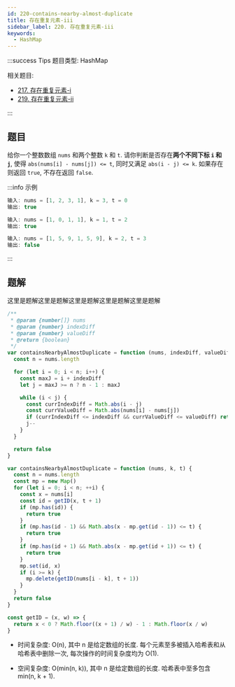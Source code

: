 ```yaml
---
id: 220-contains-nearby-almost-duplicate
title: 存在重复元素-iii
sidebar_label: 220. 存在重复元素-iii
keywords:
  - HashMap
---
```


:::success Tips
题目类型: HashMap

相关题目:

- [217. 存在重复元素-i](/leetcode/easy/217-contains-duplicate)
- [219. 存在重复元素-ii](/leetcode/easy/219-contains-nearby-duplicate)

:::

## 题目

给你一个整数数组 `nums` 和两个整数 `k` 和 `t`. 请你判断是否存在**两个不同下标 `i` 和 `j`**, 使得 `abs(nums[i] - nums[j]) <= t`, 同时又满足 `abs(i - j) <= k`. 如果存在则返回 `true`, 不存在返回 `false`.

:::info 示例

```ts
输入: nums = [1, 2, 3, 1], k = 3, t = 0
输出: true
```

```ts
输入: nums = [1, 0, 1, 1], k = 1, t = 2
输出: true
```

```ts
输入: nums = [1, 5, 9, 1, 5, 9], k = 2, t = 3
输出: false
```

:::

## 题解

这里是题解这里是题解这里是题解这里是题解这里是题解


<Tabs>
  <TabItem value="JavaScript - 朴素滑动窗口" label="JavaScript - 朴素滑动窗口" default>

```ts
/**
 * @param {number[]} nums
 * @param {number} indexDiff
 * @param {number} valueDiff
 * @return {boolean}
 */
var containsNearbyAlmostDuplicate = function (nums, indexDiff, valueDiff) {
  const n = nums.length

  for (let i = 0; i < n; i++) {
    const maxJ = i + indexDiff
    let j = maxJ >= n ? n - 1 : maxJ

    while (i < j) {
      const currIndexDiff = Math.abs(i - j)
      const currValueDiff = Math.abs(nums[i] - nums[j])
      if (currIndexDiff <= indexDiff && currValueDiff <= valueDiff) return true
      j--
    }
  }

  return false
}
```

</TabItem>
<TabItem value="JavaScript - 桶排序" label="JavaScript - 桶排序">

```ts
var containsNearbyAlmostDuplicate = function (nums, k, t) {
  const n = nums.length
  const mp = new Map()
  for (let i = 0; i < n; ++i) {
    const x = nums[i]
    const id = getID(x, t + 1)
    if (mp.has(id)) {
      return true
    }
    if (mp.has(id - 1) && Math.abs(x - mp.get(id - 1)) <= t) {
      return true
    }
    if (mp.has(id + 1) && Math.abs(x - mp.get(id + 1)) <= t) {
      return true
    }
    mp.set(id, x)
    if (i >= k) {
      mp.delete(getID(nums[i - k], t + 1))
    }
  }
  return false
}

const getID = (x, w) => {
  return x < 0 ? Math.floor((x + 1) / w) - 1 : Math.floor(x / w)
}
```

- 时间复杂度: O(n), 其中 n 是给定数组的长度. 每个元素至多被插入哈希表和从哈希表中删除一次, 每次操作的时间复杂度均为 O(1).

- 空间复杂度: O(min(n, k)), 其中 n 是给定数组的长度. 哈希表中至多包含 min(n, k + 1).

</TabItem>
</Tabs>
